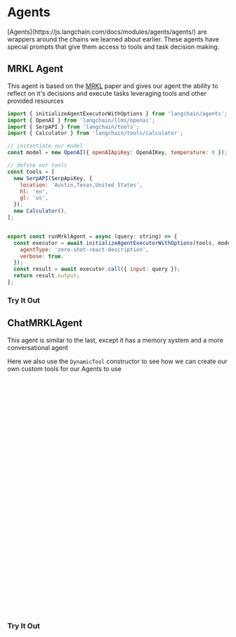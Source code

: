 
<Meta title="Agents/Intro" />

# Agents

<p>
  [Agents](https://js.langchain.com/docs/modules/agents/agents/) are wrappers around the chains we learned about earlier.
  These agents have special prompts that give them access to tools and task decision making.
</p>


## MRKL Agent

This agent is based on the [MRKL](https://arxiv.org/abs/2205.00445v1) paper and gives our agent the ability to reflect
on it's decisions and execute tasks leveraging tools and other provided resources

```js
import { initializeAgentExecutorWithOptions } from 'langchain/agents';
import { OpenAI } from 'langchain/llms/openai';
import { SerpAPI } from 'langchain/tools';
import { Calculator } from 'langchain/tools/calculator';

// instantiate our model
const model = new OpenAI({ openAIApiKey: OpenAIKey, temperature: 0 });

// define our tools
const tools = [
  new SerpAPI(SerpApiKey, {
    location: 'Austin,Texas,United States',
    hl: 'en',
    gl: 'us',
  }),
  new Calculator(),
];


export const runMrklAgent = async (query: string) => {
  const executor = await initializeAgentExecutorWithOptions(tools, model, {
    agentType: 'zero-shot-react-description',
    verbose: true,
  });
  const result = await executor.call({ input: query });
  return result.output;
};

```

### Try It Out

<Canvas of={AgentStories.MrklExample} />


## ChatMRKLAgent

This agent is similar to the last, except it has a memory system and a more conversational agent

Here we also use the `DynamicTool` constructor to see how we can create our own custom tools for our Agents 
to use

```js

import { initializeAgentExecutorWithOptions } from 'langchain/agents';
import { ChatOpenAI } from 'langchain/chat_models/openai';
import { SerpAPI } from 'langchain/tools';
import { Calculator } from 'langchain/tools/calculator';
import { openAi, pineconeEnv, pineconeIndexName, pineconeToken, serpApiKey } from '../../env';
import { DynamicTool } from 'langchain/tools';

const model = new ChatOpenAI({ openAIApiKey: openAi, temperature: 0 });

const tools = [
  new SerpAPI(serpApiKey, {
    location: 'Portland,Oregon,United States',
    hl: 'en',
    gl: 'us',
  }),
  new Calculator(),
  new DynamicTool({
    name: 'Foo Bar',
    description: 'call this to get the value of foo. input should be an empty string.',
    func: async () => 'bar',
  }),
];

export const runChatMrklAgent = async (query: string) => {
  const executor = await initializeAgentExecutorWithOptions(tools, model, {
    agentType: 'chat-zero-shot-react-description',
    verbose: true,
  });

  const input = query;

  const result = await executor.call({ input });

  return result.output;
};
```

### Try It Out

<Canvas of={AgentStories.ChatMrklExample} />